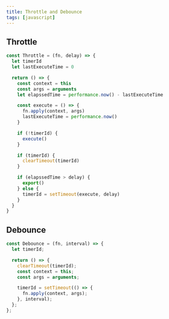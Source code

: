 ```yaml
---
title: Throttle and Debounce
tags: [javascript]
---
```


## Throttle

```js
const Throttle = (fn, delay) => {
  let timerId
  let lastExecuteTime = 0

  return () => {
    const context = this
    const args = arguments
    let elapssedTime = performance.now() - lastExecuteTime

    const execute = () => {
      fn.apply(context, args)
      lastExecuteTime = performance.now()
    }

    if (!timerId) {
      execute()
    }

    if (timerId) {
      clearTimeout(timerId)
    }

    if (elapssedTime > delay) {
      export()
    } else {
      timerId = setTimeout(execute, delay)
    }
  }
}
```

## Debounce

```js
const Debounce = (fn, interval) => {
  let timerId;

  return () => {
    clearTimeout(timerId);
    const context = this;
    const args = arguments;

    timerId = setTimeout(() => {
      fn.apply(context, args);
    }, interval);
  };
};
```

